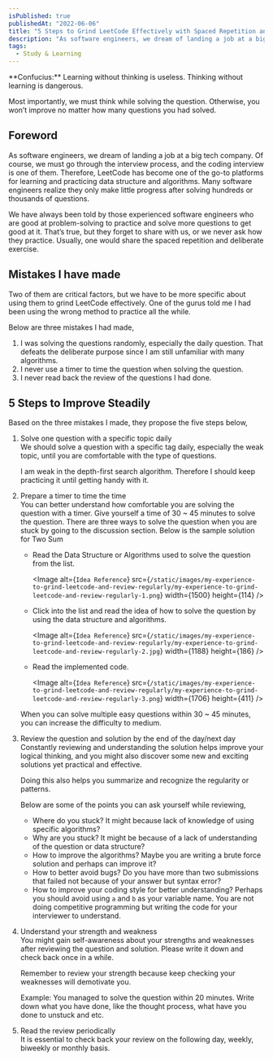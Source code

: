 ```yaml
---
isPublished: true
publishedAt: "2022-06-06"
title: "5 Steps to Grind LeetCode Effectively with Spaced Repetition and Deliberate Exercise"
description: "As software engineers, we dream of landing a job at a big tech company. Of course, we must go through the interview process, and the coding interview is one of them. However some of us only have a minor improvement after solving numerous of question. This article shares how to improve steadily by utilizing spaced reptition and deliberate exercise."
tags:
  - Study & Learning
---
```


<Callout emoji="📌">
<span className="text-base block">**Confucius:**</span>
Learning without thinking is useless. Thinking without learning is dangerous.

Most importantly, we must think while solving the question. Otherwise, you won’t improve no matter how many questions you had solved.
</Callout>

## Foreword

As software engineers, we dream of landing a job at a big tech company. Of course, we must go through the interview process, and the coding interview is one of them. Therefore, LeetCode has become one of the go-to platforms for learning and practicing data structure and algorithms. Many software engineers realize they only make little progress after solving hundreds or thousands of questions. 

We have always been told by those experienced software engineers who are good at problem-solving to practice and solve more questions to get good at it. That’s true, but they forget to share with us, or we never ask how they practice. Usually, one would share the spaced repetition and deliberate exercise.

## Mistakes I have made

Two of them are critical factors, but we have to be more specific about using them to grind LeetCode effectively. One of the gurus told me I had been using the wrong method to practice all the while.

Below are three mistakes I had made,

1. I was solving the questions randomly, especially the daily question. That defeats the deliberate purpose since I am still unfamiliar with many algorithms.
2. I never use a timer to time the question when solving the question.
3. I never read back the review of the questions I had done.

## 5 Steps to Improve Steadily

Based on the three mistakes I made, they propose the five steps below,

1. Solve one question with a specific topic daily
<br />We should solve a question with a specific tag daily, especially the weak topic, until you are comfortable with the type of questions.
    
	<Callout emoji="🖇️">
	I am weak in the depth-first search algorithm. Therefore I should keep practicing it until getting handy with it.    
	</Callout>
    
2. Prepare a timer to time the time
<br />You can better understand how comfortable you are solving the question with a timer. Give yourself a time of 30 ~ 45 minutes to solve the question.
There are three ways to solve the question when you are stuck by going to the discussion section. 
Below is the sample solution for Two Sum
    - Read the Data Structure or Algorithms used to solve the question from the list.

      <Image
        alt={`Idea Reference`}
        src={`/static/images/my-experience-to-grind-leetcode-and-review-regularly/my-experience-to-grind-leetcode-and-review-regularly-1.png`}
        width={1500}
        height={114}
      />
        
    - Click into the list and read the idea of how to solve the question by using the data structure and algorithms.
        
      <Image
        alt={`Idea Reference`}
        src={`/static/images/my-experience-to-grind-leetcode-and-review-regularly/my-experience-to-grind-leetcode-and-review-regularly-2.jpg`}
        width={1188}
        height={186}
      />
        
    - Read the implemented code.
        
      <Image
        alt={`Idea Reference`}
        src={`/static/images/my-experience-to-grind-leetcode-and-review-regularly/my-experience-to-grind-leetcode-and-review-regularly-3.png`}
        width={1706}
        height={411}
      />
        
    
    When you can solve multiple easy questions within 30 ~ 45 minutes, you can increase the difficulty to medium.
    
3. Review the question and solution by the end of the day/next day
<br />Constantly reviewing and understanding the solution helps improve your logical thinking, and you might also discover some new and exciting solutions yet practical and effective.
    
    Doing this also helps you summarize and recognize the regularity or patterns.
    
    Below are some of the points you can ask yourself while reviewing,
    
    - Where do you stuck?
    It might because lack of knowledge of using specific algorithms?
    - Why are you stuck?
    It might be because of a lack of understanding of the question or data structure?
    - How to improve the algorithms?
    Maybe you are writing a brute force solution and perhaps can improve it?
    - How to better avoid bugs?
    Do you have more than two submissions that failed not because of your answer but syntax error?
    - How to improve your coding style for better understanding?
    Perhaps you should avoid using `a` and `b` as your variable name. You are not doing competitive programming but writing the code for your interviewer to understand.
4. Understand your strength and weakness
<br />You might gain self-awareness about your strengths and weaknesses after reviewing the question and solution.
Please write it down and check back once in a while.
    
    <Callout emoji="🖇️">
    Remember to review your strength because keep checking your weaknesses will demotivate you.
    
    Example:
    You managed to solve the question within 20 minutes. 
    Write down what you have done, like the thought process, what have you done to unstuck and etc.
    
    </Callout>
    
5. Read the review periodically
<br />It is essential to check back your review on the following day, weekly, biweekly or monthly basis.